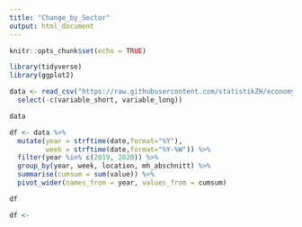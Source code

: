 ```yaml
---
title: "Change_by_Sector"
output: html_document
---
```


```r
knitr::opts_chunk$set(echo = TRUE)

library(tidyverse)
library(ggplot2)

```


```r
data <- read_csv("https://raw.githubusercontent.com/statistikZH/economy_SHAB_private/master/Economy_SHAB_sectors.csv?token=ALJEHNQR2COZX3ZMJNKNIF27VQITW") %>% 
  select(-c(variable_short, variable_long))

data

```

```r

df <- data %>% 
  mutate(year = strftime(date,format="%Y"),
         week = strftime(date,format="%Y-%W")) %>% 
  filter(year %in% c(2019, 2020)) %>% 
  group_by(year, week, location, mh_abschnitt) %>% 
  summarise(cumsum = sum(value)) %>% 
  pivot_wider(names_from = year, values_from = cumsum)

df

```

```r

df <- 

```

